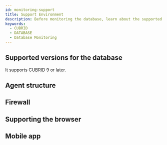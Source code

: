 ```yaml
---
id: monitoring-support
title: Support Environment
description: Before monitoring the database, learn about the supported database types.
keywords:
  - CUBRID
  - DATABASE
  - Database Monitoring
---
```



<V2Note product="CUBRID" />


<Desc name='CUBRID' />

## Supported versions for the database

It supports CUBRID 9 or later.


<DBsupportNote />

## Agent structure


<Dbsupportenvagentconstruction />

## Firewall


<Proxy />

## Supporting the browser


<Supportedbrowser />

## Mobile app


<Mobileapp />
